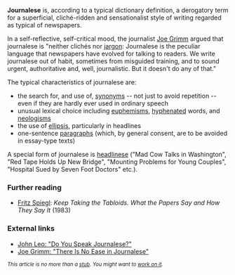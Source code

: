 '''Journalese''' is, according to a typical dictionary definition, a derogatory term for a superficial, cliché-ridden and sensationalist style of writing regarded as typical of newspapers.

In a self-reflective, self-critical mood, the journalist [[Joe Grimm]] argued that journalese is "neither clichés nor [[jargon]]: Journalese is the peculiar language that newspapers have evolved for talking to readers. We write journalese out of habit, sometimes from misguided training, and to sound urgent, authoritative and, well, journalistic. But it doesn't do any of that."

The typical characteristics of journalese are:

*the search for, and use of, [[synonym]]s -- not just to avoid repetition -- even if they are hardly ever used in ordinary speech
*unusual lexical choice including [[euphemism]]s, [[hyphen|hyphenated]] words, and [[neologism]]s
*the use of [[ellipsis]], particularly in headlines
*one-sentence [[paragraph]]s (which, by general consent, are to be avoided in essay-type texts)

A special form of journalese is [[headlinese]] ("Mad Cow Talks in Washington", "Red Tape Holds Up New Bridge", "Mounting Problems for Young Couples", "Hospital Sued by Seven Foot Doctors" etc.).

===Further reading===

*[[Fritz Spiegl]]: ''Keep Taking the Tabloids. What the Papers Say and How They Say It'' (1983)

===External links===

*[http://archives.cjr.org/year/94/6/journalese.asp John Leo: "Do You Speak Journalese?"]
*[http://www.freep.com/jobspage/academy/journalese.htm Joe Grimm: "There Is No Ease in Journalese"]

''<small>This article is no more than a [[Wikipedia:Perfect stub article|stub]]. You might want to [[Wikipedia:Find or fix a stub|work on it]].</small>''